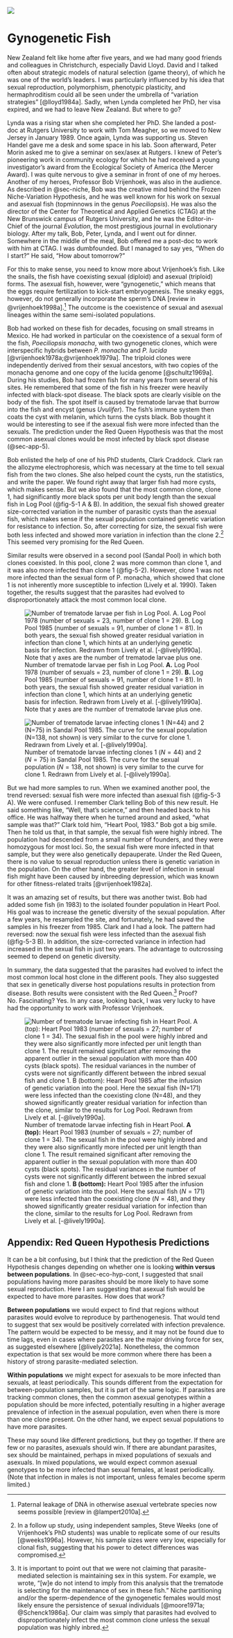 ![](images/fig5-1.jpeg){fig-align="center" fig-alt="Illustration of two fish, one healthy and one with black-spot disease"}

# Gynogenetic Fish

New Zealand felt like home after five years, and we had many good friends and colleagues in Christchurch, especially David Lloyd. David and I talked often about strategic models of natural selection (game theory), of which he was one of the world's leaders. I was particularly influenced by his idea that sexual reproduction, polymorphism, phenotypic plasticity, and hermaphroditism could all be seen under the umbrella of "variation strategies" [@lloyd1984a]. Sadly, when Lynda completed her PhD, her visa expired, and we had to leave New Zealand. But where to go? 

Lynda was a rising star when she completed her PhD. She landed a post-doc at Rutgers University to work with Tom Meagher, so we moved to New Jersey in January 1989. Once again, Lynda was supporting us. Steven Handel gave me a desk and some space in his lab. Soon afterward, Peter Morin asked me to give a seminar on sex/asex at Rutgers. I knew of Peter's pioneering work in community ecology for which he had received a young investigator's award from the Ecological Society of America (the Mercer Award). I was quite nervous to give a seminar in front of one of my heroes. Another of my heroes, Professor Bob Vrijenhoek, was also in the audience. As described in @sec-niche, Bob was the creative mind behind the Frozen Niche-Variation Hypothesis, and he was well known for his work on sexual and asexual fish (topminnows in the genus *Poeciliopsis*). He was also the director of the Center for Theoretical and Applied Genetics (CTAG) at the New Brunswick campus of Rutgers University, and he was the Editor-in-Chief of the journal *Evolution*, the most prestigious journal in evolutionary biology. After my talk, Bob, Peter, Lynda, and I went out for dinner. Somewhere in the middle of the meal, Bob offered me a post-doc to work with him at CTAG. I was dumbfounded. But I managed to say yes, "When do I start?" He said, "How about tomorrow?" 

For this to make sense, you need to know more about Vrijenhoek's fish. Like the snails, the fish have coexisting sexual (diploid) and asexual (triploid) forms. The asexual fish, however, were "gynogenetic," which means that the eggs require fertilization to kick-start embryogenesis. The sneaky eggs, however, do not generally incorporate the sperm's DNA [review in @vrijenhoek1998a].[^1] The outcome is the coexistence of sexual and asexual lineages within the same semi-isolated populations. 

Bob had worked on these fish for decades, focusing on small streams in Mexico. He had worked in particular on the coexistence of a sexual form of the fish, *Poeciliopsis monacha*, with two gynogenetic clones, which were interspecific hybrids between *P. monacha* and *P. lucida* [@vrijenhoek1978a;@vrijenhoek1979a]. The triploid clones were independently derived from their sexual ancestors, with two copies of the monacha genome and one copy of the lucida genome [@schultz1969a]. During his studies, Bob had frozen fish for many years from several of his sites. He remembered that some of the fish in his freezer were heavily infected with black-spot disease. The black spots are clearly visible on the body of the fish. The spot itself is caused by trematode larvae that burrow into the fish and encyst (genus *Uvulifer*). The fish's immune system then coats the cyst with melanin, which turns the cysts black. Bob thought it would be interesting to see if the asexual fish were more infected than the sexuals. The prediction under the Red Queen Hypothesis was that the most common asexual clones would be most infected by black spot disease (@sec-app-5).

Bob enlisted the help of one of his PhD students, Clark Craddock. Clark ran the allozyme electrophoresis, which was necessary at the time to tell sexual fish from the two clones. She also helped count the cysts, run the statistics, and write the paper. We found right away that larger fish had more cysts, which makes sense. But we also found that the most common clone, clone 1, had significantly more black spots per unit body length than the sexual fish in Log Pool (@fig-5-1 A & B). In addition, the sexual fish showed greater size-corrected variation in the number of parasitic cysts than the asexual fish, which makes sense if the sexual population contained genetic variation for resistance to infection. So, after correcting for size, the sexual fish were both less infected and showed more variation in infection than the clone 2.[^2] This seemed very promising for the Red Queen. 

Similar results were observed in a second pool (Sandal Pool) in which both clones coexisted. In this pool, clone 2 was more common than clone 1, and it was also more infected than clone 1 (@fig-5-2). However, clone 1 was not more infected than the sexual form of P. monacha, which showed that clone 1 is not inherently more susceptible to infection (Lively et al. 1990). Taken together, the results suggest that the parasites had evolved to disproportionately attack the most common local clone. 

![Number of trematode larvae per fish in Log Pool. **A.** Log Pool 1978 (number of sexuals = 23, number of clone 1 = 29). **B.** Log Pool 1985 (number of sexuals = 91, number of clone 1 = 81). In both years, the sexual fish showed greater residual variation in infection than clone 1, which hints at an underlying genetic basis for infection. Redrawn from Lively et al. [-@lively1990a]. Note that y axes are the number of trematode larvae plus one.](images/fig5-2.png){#fig-5-1 fig-alt="" fig-scap="Number of trematode larvae per fish in Log Pool"}

![Number of trematode larvae infecting clones 1 ($N=44$) and 2 ($N=75$) in Sandal Pool 1985. The curve for the sexual population ($N=138$, not shown) is very similar to the curve for clone 1. Redrawn from Lively et al. [-@lively1990a].](images/fig5-3.png){#fig-5-2 fig-alt="" fig-scap="Number of trematode larvae infecting clones 1 and 2 in Sandal Pool 1985"}

But we had more samples to run. When we examined another pool, the trend reversed: sexual fish were more infected than asexual fish (@fig-5-3 A). We were confused. I remember Clark telling Bob of this new result. He said something like, "Well, that's science," and then headed back to his office. He was halfway there when he turned around and asked, "what sample was that?" Clark told him, "Heart Pool, 1983." Bob got a big smile. Then he told us that, in that sample, the sexual fish were highly inbred. The population had descended from a small number of founders, and they were homozygous for most loci. So, the sexual fish were more infected in that sample, but they were also genetically depauperate. Under the Red Queen, there is no value to sexual reproduction unless there is genetic variation in the population. On the other hand, the greater level of infection in sexual fish might have been caused by inbreeding depression, which was known for other fitness-related traits [@vrijenhoek1982a]. 

It was an amazing set of results, but there was another twist. Bob had added some fish (in 1983) to the isolated founder population in Heart Pool. His goal was to increase the genetic diversity of the sexual population. After a few years, he resampled the site, and fortunately, he had saved the samples in his freezer from 1985. Clark and I had a look. The pattern had reversed: now the sexual fish were less infected than the asexual fish (@fig-5-3 B). In addition, the size-corrected variance in infection had increased in the sexual fish in just two years. The advantage to outcrossing seemed to depend on genetic diversity. 

In summary, the data suggested that the parasites had evolved to infect the most common local host clone in the different pools. They also suggested that sex in genetically diverse host populations results in protection from disease. Both results were consistent with the Red Queen.[^3] Proof? No. Fascinating? Yes. In any case, looking back, I was very lucky to have had the opportunity to work with Professor Vrijenhoek. 

![Number of trematode larvae infecting fish in Heart Pool. **A (top):** Heart Pool 1983 (number of sexuals = 27; number of clone 1 = 34). The sexual fish in the pool were highly inbred and they were also significantly more infected per unit length than clone 1. The result remained significant after removing the apparent outlier in the sexual population with more than 400 cysts (black spots). The residual variances in the number of cysts were not significantly different between the inbred sexual fish and clone 1. **B (bottom):** Heart Pool 1985 after the infusion of genetic variation into the pool. Here the sexual fish ($N=171$) were less infected than the coexisting clone ($N=48$), and they showed significantly greater residual variation for infection than the clone, similar to the results for Log Pool. Redrawn from Lively et al. [-@lively1990a].](images/fig5-4.png){#fig-5-3 fig-alt="" fig-scap="Number of trematode larvae infecting fish in Heart Pool"}

## Appendix: Red Queen Hypothesis Predictions {#sec-app-5}

It can be a bit confusing, but I think that the prediction of the Red Queen Hypothesis changes depending on whether one is looking **within versus between populations**. In @sec-eco-hyp-cont, I suggested that snail populations having more parasites should be more likely to have some sexual reproduction. Here I am suggesting that asexual fish would be expected to have more parasites. How does that work?

**Between populations** we would expect to find that regions without parasites would evolve to reproduce by parthenogenesis. That would tend to suggest that sex would be positively correlated with infection prevalence. The pattern would be expected to be messy, and it may not be found due to time lags, even in cases where parasites are the major driving force for sex, as suggested elsewhere [@lively2021a]. Nonetheless, the common expectation is that sex would be more common where there has been a history of strong parasite-mediated selection.

**Within populations** we might expect for asexuals to be more infected than sexuals, at least periodically. This sounds different from the expectation for between-population samples, but it is part of the same logic. If parasites are tracking common clones, then the common asexual genotypes within a population should be more infected, potentially resulting in a higher average prevalence of infection in the asexual population, even when there is more than one clone present. On the other hand, we expect sexual populations to have more parasites. 

These may sound like different predictions, but they go together. If there are few or no parasites, asexuals should win. If there are abundant parasites, sex should be maintained, perhaps in mixed populations of sexuals and asexuals. In mixed populations, we would expect common asexual genotypes to be more infected than sexual females, at least periodically. (Note that infection in males is not important, unless females become sperm limited.)

[^1]: Paternal leakage of DNA in otherwise asexual vertebrate species now seems possible [review in @lampert2010a]. 

[^2]: In a follow up study, using independent samples, Steve Weeks (one of Vrijenhoek's PhD students) was unable to replicate some of our results [@weeks1996a]. However, his sample sizes were very low, especially for clonal fish, suggesting that his power to detect differences was compromised. 

[^3]: It is important to point out that we were not claiming that parasite-mediated selection is maintaining sex in this system. For example, we wrote, "[w]e do not intend to imply from this analysis that the trematode is selecting for the maintenance of sex in these fish." Niche partitioning and/or the sperm-dependence of the gynogenetic females would most likely ensure the persistence of sexual individuals [@moore1971a; @Schenck1986a]. Our claim was simply that parasites had evolved to disproportionately infect the most common clone unless the sexual population was highly inbred. 